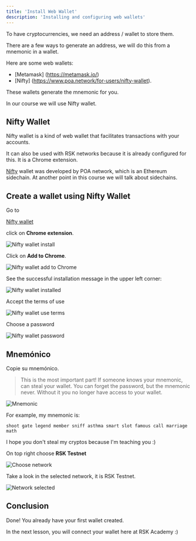 ---
title: 'Install Web Wallet'
description: 'Installing and configuring web wallets'
---

To have cryptocurrencies, we need an address / wallet to store them.

There are a few ways to generate an address,
we will do this from a mnemonic in a wallet.

Here are some web wallets:

- [Metamask] (https://metamask.io/)
- [Nifty] (https://www.poa.network/for-users/nifty-wallet).

These wallets generate the mnemonic for you.

In our course we will use Nifty wallet.

## Nifty Wallet

Nifty wallet is a kind of web wallet that facilitates transactions with your accounts.

It can also be used with RSK networks because it is already configured for this.
It is a Chrome extension.

[Nifty](https://www.poa.network/for-users/nifty-wallet) wallet
was developed by POA network, which is an Ethereum sidechain.
At another point in this course we will talk about sidechains.

## Create a wallet using Nifty Wallet

Go to

[Nifty wallet](https://www.poa.network/for-users/nifty-wallet)

click on **Chrome extension**.

![Nifty wallet install](/img/courses/dev/01/install-web-wallet/image-10.png)

Click on **Add to Chrome**.

![Nifty wallet add to Chrome](/img/courses/dev/01/install-web-wallet/image-11.png)

See the successful installation message in the upper left corner:

![Nifty wallet installed](/img/courses/dev/01/install-web-wallet/image-12.png)

Accept the terms of use

![Nifty wallet use terms](/img/courses/dev/01/install-web-wallet/image-13.png)

Choose a password

![Nifty wallet password](/img/courses/dev/01/install-web-wallet/image-14.png)

## Mnemónico

Copie su mnemónico.

> This is the most important part!
> If someone knows your mnemonic, can steal your wallet.
> You can forget the password, but the mnemonic never.
> Without it you no longer have access to your wallet.

![Mnemonic](/img/courses/dev/01/install-web-wallet/image-15.png)

For example, my mnemonic is:

```
shoot gate legend member sniff asthma smart slot famous call marriage math
```

I hope you don't steal my cryptos because I'm teaching you :)

On top right choose **RSK Testnet**

![Choose network](/img/courses/dev/01/install-web-wallet/image-16.png)

Take a look in the selected network, it is RSK Testnet.

![Network selected](/img/courses/dev/01/install-web-wallet/image-17.png)

## Conclusion

Done!
You already have your first wallet created.

In the next lesson, you will connect your wallet here at RSK Academy :)
